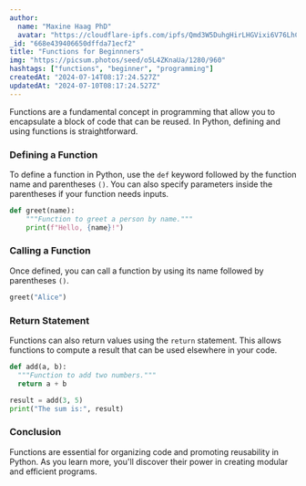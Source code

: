 ```yaml
---
author:
  name: "Maxine Haag PhD"
  avatar: "https://cloudflare-ipfs.com/ipfs/Qmd3W5DuhgHirLHGVixi6V76LhCkZUz6pnFt5AJBiyvHye/avatar/218.jpg"
_id: "668e439406650dffda71ecf2"
title: "Functions for Beginnners"
img: "https://picsum.photos/seed/o5L4ZKnaUa/1280/960"
hashtags: ["functions", "beginner", "programming"]
createdAt: "2024-07-14T08:17:24.527Z"
updatedAt: "2024-07-10T08:17:24.527Z"
---
```



Functions are a fundamental concept in programming that allow you to encapsulate a block of code that can be reused. In Python, defining and using functions is straightforward.

### Defining a Function

To define a function in Python, use the `def` keyword followed by the function name and parentheses `()`. You can also specify parameters inside the parentheses if your function needs inputs.

```python
def greet(name):
    """Function to greet a person by name."""
    print(f"Hello, {name}!")
```

### Calling a Function

Once defined, you can call a function by using its name followed by parentheses `()`.

```python
greet("Alice")
```

### Return Statement

Functions can also return values using the `return` statement. This allows functions to compute a result that can be used elsewhere in your code.

```python
def add(a, b):
  """Function to add two numbers."""
  return a + b

result = add(3, 5)
print("The sum is:", result)
```

### Conclusion

Functions are essential for organizing code and promoting reusability in Python. As you learn more, you'll discover their power in creating modular and efficient programs.

